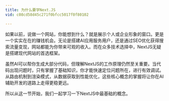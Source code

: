 ```yaml
---
title: 为什么要学Next.JS
vid: c08cd58d45c271f0bfcc5017f0f80102

---
```

如果以前，说做一个网站，你能想到什么？就是展示个人或企业形象的窗口。更是一个实实在在的赚钱机会。无论是搭建AI应用服务用户，还是通过SEO优化获得搜索流量变现，网站都能为你带来可观的收入。而在众多技术选择中，NextJS无疑是搭建现代网站的首选框架。

虽然AI可以帮你生成大部分代码，但理解NextJS的工作原理仍然至关重要。当代码出现问题时，只有掌握了基础知识，你才能快速定位问题所在，进行有效调试。从路由机制到渲染模式，从数据获取到性能优化，这些核心概念的掌握将让你在AI辅助开发的道路上走得更稳更远。

所以从这一节开始，我们一起学习一下NextJS中最基础的概念。